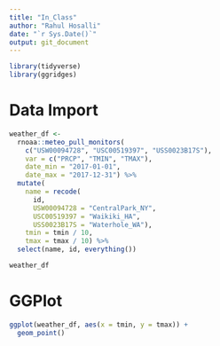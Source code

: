 ```yaml
---
title: "In_Class"
author: "Rahul Hosalli"
date: "`r Sys.Date()`"
output: git_document
---
```


```r
library(tidyverse)
library(ggridges)
```

# Data Import

```r
weather_df <- 
  rnoaa::meteo_pull_monitors(
    c("USW00094728", "USC00519397", "USS0023B17S"),
    var = c("PRCP", "TMIN", "TMAX"), 
    date_min = "2017-01-01",
    date_max = "2017-12-31") %>%
  mutate(
    name = recode(
      id, 
      USW00094728 = "CentralPark_NY", 
      USC00519397 = "Waikiki_HA",
      USS0023B17S = "Waterhole_WA"),
    tmin = tmin / 10,
    tmax = tmax / 10) %>%
  select(name, id, everything())

weather_df
```

# GGPlot

```r
ggplot(weather_df, aes(x = tmin, y = tmax)) +
  geom_point()
```
